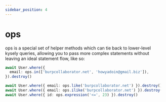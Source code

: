 ```yaml
---
sidebar_position: 4
---
```


# ops

ops is a special set of helper methods which can tie back to lower-level kysely queries, allowing you to pass more complex statements without leaving an ideal statement flow, like so:

```ts
await User.where({
  email: ops.in(['burpcollaborator.net', 'howyadoin@gmail.biz']),
}).destroy()

await User.where({ email: ops.like('burpcollaborator.net') }).destroy()
await User.where({ email: ops.ilike('burpcollaborator.net') }).destroy()
await User.where({ id: ops.expression('<=', 23) }).destroy()
```
